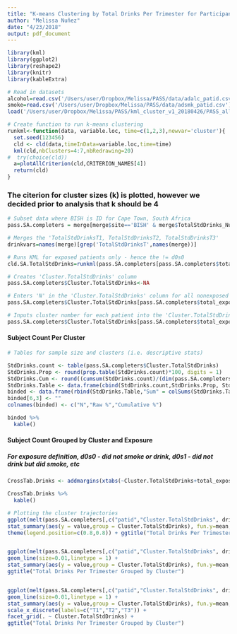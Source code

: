 ```yaml
---
title: "K-means Clustering by Total Drinks Per Trimester for Participants With Three Completed Trimesters in the South Africa Site"
author: "Melissa Nuñez"
date: "4/23/2018"
output: pdf_document
---
```


```r
library(kml)
library(ggplot2)
library(reshape2)
library(knitr)
library(kableExtra)

# Read in datasets
alcohol=read.csv('/Users/user/Dropbox/Melissa/PASS/data/adalc_patid.csv')
smoke=read.csv('/Users/user/Dropbox/Melissa/PASS/data/adsmk_patid.csv')
load('/Users/user/Dropbox/Melissa/PASS/kml_cluster_v1_20180426/PASS_allparticipants_v1_20180421.Rdata')

# Create function to run k-means clustering
runkml<-function(data, variable.loc, time=c(1,2,3),newvar='cluster'){
  set.seed(123456)
  cld <- cld(data,timeInData=variable.loc,time=time)
  kml(cld,nbClusters=4:7,nbRedrawing=20)
#  try(choice(cld))
  a=plotAllCriterion(cld,CRITERION_NAMES[4])
  return(cld)
}
```

### The citerion for cluster sizes (k) is plotted, however we decided prior to analysis that k should be 4
```r
# Subset data where BISH is ID for Cape Town, South Africa
pass.SA.completers = merge[merge$site=='BISH' & merge$TotalStdDrinks_Num_Avai_tri==3,]

# Merges the 'TotalStdDrinksT1, TotalStdDrinksT2, TotalStdDrinksT3'
drinkvars=names(merge)[grep('TotalStdDrinksT',names(merge))]

# Runs KML for exposed patients only - hence the != d0s0
cld.SA.TotalStdDrinks=runkml(pass.SA.completers[pass.SA.completers$total_exposure_both!='d0s0',], grep('TotalStdDrinksT',names(merge)))

# Creates 'Cluster.TotalStdDrinks' column
pass.SA.completers$Cluster.TotalStdDrinks<-NA

# Enters 'N' in the 'Cluster.TotalStdDrinks' column for all nonexposed patients
pass.SA.completers$Cluster.TotalStdDrinks[pass.SA.completers$total_exposure_both=='d0s0']='N'

# Inputs cluster number for each patient into the 'Cluster.TotalStdDrinks' column
pass.SA.completers$Cluster.TotalStdDrinks[pass.SA.completers$total_exposure_both!='d0s0']=getClusters(cld.SA.TotalStdDrinks,4)
```


#### Subject Count Per Cluster
```r
# Tables for sample size and clusters (i.e. descriptive stats)

StdDrinks.count <- table(pass.SA.completers$Cluster.TotalStdDrinks)
StdDrinks.Prop <- round(prop.table(StdDrinks.count)*100, digits = 1)
StdDrinks.Cum <- round((cumsum(StdDrinks.count)/(dim(pass.SA.completers)[1]))*100, digits = 1)
StdDrinks.Table <- data.frame(cbind(StdDrinks.count,StdDrinks.Prop, StdDrinks.Cum))
binded <- data.frame(rbind(StdDrinks.Table,"Sum" = colSums(StdDrinks.Table[1:2])))
binded[6,3] <- ""
colnames(binded) <- c("N","Raw %","Cumulative %")

binded %>%
  kable() 

```


#### Subject Count Grouped by Cluster and Exposure
##### For exposure definition, d0s0 - did not smoke or drink, d0s1 - did not drink but did smoke, etc
```r
CrossTab.Drinks <- addmargins(xtabs(~Cluster.TotalStdDrinks+total_exposure_both, data = pass.SA.completers))

CrossTab.Drinks %>%
  kable() 

# Plotting the cluster trajectories
ggplot(melt(pass.SA.completers[,c("patid","Cluster.TotalStdDrinks", drinkvars)], id=c('patid','Cluster.TotalStdDrinks')), aes(x=variable,y=value, group=patid, colour=Cluster.TotalStdDrinks)) + 
stat_summary(aes(y = value,group = Cluster.TotalStdDrinks), fun.y=mean, geom="line",size=2) +
theme(legend.position=c(0.8,0.8)) + ggtitle("Total Drinks Per Trimester Grouped by Cluster")


ggplot(melt(pass.SA.completers[,c("patid","Cluster.TotalStdDrinks", drinkvars)], id=c('patid','Cluster.TotalStdDrinks')), aes(x=variable,y=value, group=patid, colour=Cluster.TotalStdDrinks)) + 
geom_line(size=0.01,linetype = 1) + 
stat_summary(aes(y = value,group = Cluster.TotalStdDrinks), fun.y=mean, geom="line",size=2) + 
ggtitle("Total Drinks Per Trimester Grouped by Cluster")


ggplot(melt(pass.SA.completers[,c("patid","Cluster.TotalStdDrinks", drinkvars)], id=c('patid','Cluster.TotalStdDrinks')), aes(x=variable,y=value, group=patid, colour=Cluster.TotalStdDrinks)) + 
geom_line(size=0.01,linetype = 1) + 
stat_summary(aes(y = value,group = Cluster.TotalStdDrinks), fun.y=mean, geom="line",size=2) + 
scale_x_discrete(labels=c("T1","T2","T3")) + 
facet_grid(. ~ Cluster.TotalStdDrinks) + 
ggtitle("Total Drinks Per Trimester Grouped by Cluster")

```
